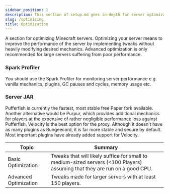 ```yaml
---
sidebar_position: 1
description: This section of setup.md goes in-depth for server optimization
slug: /optimizing
title: Optimization
---
```


A section for optimizing Minecraft servers. Optimizing your server means to improve the performance of the server by implementing tweaks without heavily modifying desired mechanics. Advanced optimization is only recommended for large servers suffering from poor performance.

### Spark Profiler
You should use the Spark Profiler for monitoring server performance e.g. vanilla mechanics, plugins, GC pauses and cycles, memory usage etc.

### Server JAR
Pufferfish is currently the fastest, most stable free Paper fork available. Another alternative would be Purpur, which provides additional mechanics for players at the expensive of rather negligible performance loss against Pufferfish. Velocity is the best option for the proxy. Although it doesn't have as many plugins as Bungeecord, it is far more stable and secure by default. Most important plugins have already added support for Velocity.


Topic | Summary
------------ | ------- 
Basic Optimization | Tweaks that will likely suffice for small to medium-sized servers (<100 Players) assuming that they are run on a good CPU.
Advanced Optimization | Tweaks made for larger servers with at least 150 players.
